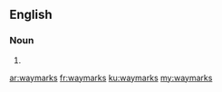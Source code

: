 ==English==

===Noun===
{{head|en}}

# {{plural of|waymark}}

[[ar:waymarks]]
[[fr:waymarks]]
[[ku:waymarks]]
[[my:waymarks]]